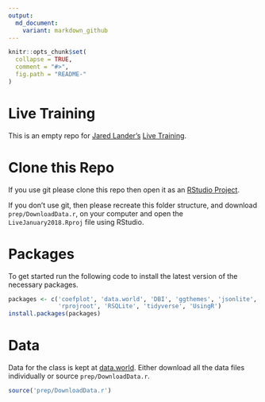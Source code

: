 ```yaml
---
output:
  md_document:
    variant: markdown_github
---
```


<!-- README.md is generated from README.Rmd. Please edit that file -->

```r
knitr::opts_chunk$set(
  collapse = TRUE,
  comment = "#>",
  fig.path = "README-"
)
```

# Live Training

This is an empty repo for [Jared Lander's](https://www.jaredlander.com) [Live Training](https://www.safaribooksonline.com/live-training/courses/beginning-r-programming/0636920140665/).

# Clone this Repo

If you use git please clone this repo then open it as an [RStudio Project](https://support.rstudio.com/hc/en-us/articles/200526207-Using-Projects).

If you don't use git, then please recreate this folder structure, and download `prep/DownloadData.r`, on your computer and open the `LiveJanuary2018.Rproj` file using RStudio.

# Packages

To get started run the following code to install the latest version of the necessary packages.

```r
packages <- c('coefplot', 'data.world', 'DBI', 'ggthemes', 'jsonlite', 
              'rprojroot', 'RSQLite', 'tidyverse', 'UsingR')
install.packages(packages)
```

# Data

Data for the class is kept at [data.world](https://data.world/landeranalytics/training). Either download all the data files individually or source `prep/DownloadData.r`.

```r
source('prep/DownloadData.r')
```
